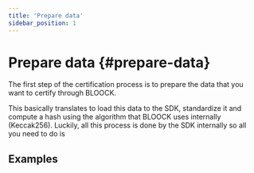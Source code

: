 ```yaml
---
title: 'Prepare data'
sidebar_position: 1
---
```


# Prepare data {#prepare-data}

The first step of the certification process is to prepare the data that you want to certify through BLOOCK.

This basically translates to load this data to the SDK, standardize it and compute a hash using the algorithm that BLOOCK uses internally (Keccak256). Luckily, all this process is done by the SDK internally so all you need to do is&#x20;

## Examples



<SdkCodeBlock
  ts={PrepareRecordJs}
  py={PrepareRecordPy}
  java={PrepareRecordJava}
  php={PrepareRecordPhp}
  go={PrepareRecordGo}
/>
